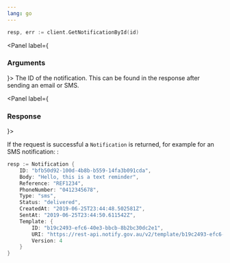 ```yaml
---
lang: go
---
```

```go
resp, err := client.GetNotificationById(id)
```


<Panel label={<H3 appearAs={H5}>Arguments</H3>}>
  <Parameters>
    <Parameter required name="id" kind="String">
      The ID of the notification. This can be found in the response after sending an email or SMS.
    </Parameter>
  </Parameters>
</Panel>

<Panel label={<H3 appearAs={H5}>Response</H3>}>

If the request is successful a `Notification` is returned, for example for an SMS notification:
:

```go
resp := Notification {
	ID: "bfb50d92-100d-4b8b-b559-14fa3b091cda",
	Body: "Hello, this is a text reminder",
	Reference: "REF1234",
	PhoneNumber: "0412345678",
	Type: "sms",
	Status: "delivered",
	CreatedAt: "2019-06-25T23:44:48.502581Z",
	SentAt: "2019-06-25T23:44:50.611542Z",
	Template: {
		ID: "b19c2493-efc6-40e3-bbcb-8b2bc30dc2e1",
		URI: "https://rest-api.notify.gov.au/v2/template/b19c2493-efc6-40e3-bbcb-8b2bc30dc2e1/version/4",
		Version: 4
	}
}
```
</Panel>

